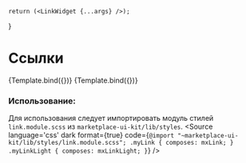 
<Meta title="Link" component="{LinkWidget}" />

    return (<LinkWidget {...args} />);
}

# Ссылки

<Canvas isColumn={true}>
    <Story name="Base" args={{text: "Текстовая ссылка"}}>
        {Template.bind({})}
    </Story>
    <Story name="Light" args={{text: "Текстовая ссылка", isLight: true}}>
        {Template.bind({})}
    </Story>
</Canvas>

### Использование:

Для использования следует импортировать модуль стилей `link.module.scss` из `marketplace-ui-kit/lib/styles`.
<Source
    language='css'
    dark
    format={true}
    code={`
        @import "~marketplace-ui-kit/lib/styles/link.module.scss";
        .myLink {
            composes: mxLink;
        }
        .myLinkLight {
            composes: mxLinkLight;
        }
  `}
/>
